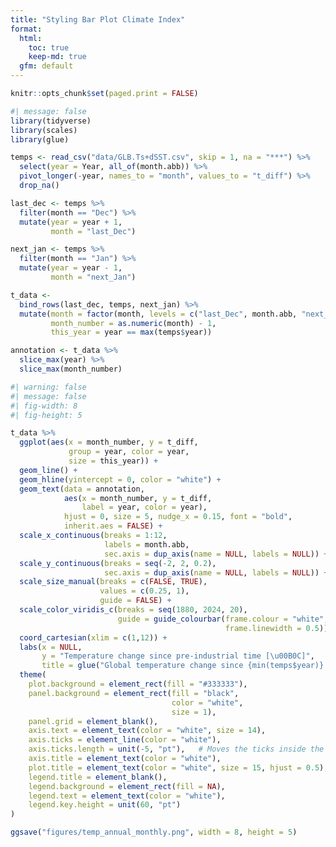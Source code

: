 ```yaml
---
title: "Styling Bar Plot Climate Index"
format: 
  html:
    toc: true
    keep-md: true
  gfm: default
---
```


```r
knitr::opts_chunk$set(paged.print = FALSE)
```

```r
#| message: false
library(tidyverse)
library(scales)
library(glue)
```

```r
temps <- read_csv("data/GLB.Ts+dSST.csv", skip = 1, na = "***") %>% 
  select(year = Year, all_of(month.abb)) %>% 
  pivot_longer(-year, names_to = "month", values_to = "t_diff") %>% 
  drop_na()
```

```r
last_dec <- temps %>% 
  filter(month == "Dec") %>% 
  mutate(year = year + 1,
         month = "last_Dec")

next_jan <- temps %>% 
  filter(month == "Jan") %>% 
  mutate(year = year - 1,
         month = "next_Jan")

t_data <- 
  bind_rows(last_dec, temps, next_jan) %>% 
  mutate(month = factor(month, levels = c("last_Dec", month.abb, "next_Jan")),
         month_number = as.numeric(month) - 1,
         this_year = year == max(temps$year))

annotation <- t_data %>% 
  slice_max(year) %>% 
  slice_max(month_number)
```


```r
#| warning: false
#| message: false
#| fig-width: 8
#| fig-height: 5

t_data %>% 
  ggplot(aes(x = month_number, y = t_diff, 
             group = year, color = year,
             size = this_year)) +
  geom_line() +
  geom_hline(yintercept = 0, color = "white") +
  geom_text(data = annotation, 
            aes(x = month_number, y = t_diff,
                label = year, color = year),
            hjust = 0, size = 5, nudge_x = 0.15, font = "bold",
            inherit.aes = FALSE) +
  scale_x_continuous(breaks = 1:12,
                     labels = month.abb,
                     sec.axis = dup_axis(name = NULL, labels = NULL)) + # for ticks at top
  scale_y_continuous(breaks = seq(-2, 2, 0.2),
                     sec.axis = dup_axis(name = NULL, labels = NULL)) +
  scale_size_manual(breaks = c(FALSE, TRUE),
                    values = c(0.25, 1),
                    guide = FALSE) +
  scale_color_viridis_c(breaks = seq(1880, 2024, 20),
                        guide = guide_colourbar(frame.colour = "white",
                                                frame.linewidth = 0.5)) +
  coord_cartesian(xlim = c(1,12)) +
  labs(x = NULL,
       y = "Temperature change since pre-industrial time [\u00B0C]",
       title = glue("Global temperature change since {min(temps$year)} by month")) +
  theme(
    plot.background = element_rect(fill = "#333333"),
    panel.background = element_rect(fill = "black",
                                    color = "white",
                                    size = 1),
    panel.grid = element_blank(),
    axis.text = element_text(color = "white", size = 14),
    axis.ticks = element_line(color = "white"),
    axis.ticks.length = unit(-5, "pt"),   # Moves the ticks inside the plot
    axis.title = element_text(color = "white"),
    plot.title = element_text(color = "white", size = 15, hjust = 0.5),
    legend.title = element_blank(),
    legend.background = element_rect(fill = NA),
    legend.text = element_text(color = "white"),
    legend.key.height = unit(60, "pt")
)
```

```r
ggsave("figures/temp_annual_monthly.png", width = 8, height = 5)
```

